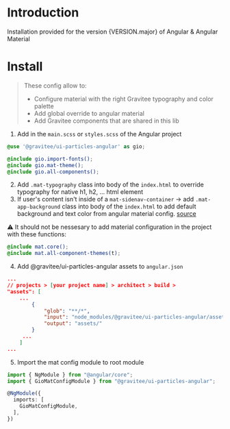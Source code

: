 

<Meta title="Get started" />

# Introduction

<p>Installation provided for the version {VERSION.major} of Angular & Angular Material</p>

# Install

> These config allow to:
>
> * Configure material with the right Gravitee typography and color palette
> * Add global override to angular material
> * Add Gravitee components that are shared in this lib

1. Add in the `main.scss` or `styles.scss` of the Angular project

```scss
@use '@gravitee/ui-particles-angular' as gio;

@include gio.import-fonts();
@include gio.mat-theme();
@include gio.all-components();
```

2. Add `.mat-typography` class into body of the `index.html` to override typography for native h1, h2, ... html element
3. If user's content isn't inside of a `mat-sidenav-container` -> add `.mat-app-background` class into body of the `index.html` to add default background and text color from angular material config. [source](https://github.com/angular/components/blob/52155aca6bee6dc622ea311490746edabcf19d48/src/material/core/_core-theme.scss#L16)

⚠️ It should not be nessesary to add material configuration in the project with these functions:

```scss
@include mat.core();
@include mat.all-component-themes(t);
```

4. Add @gravitee/ui-particles-angular assets to `angular.json`

```json
...
// projects > [your project name] > architect > build >
"assets": [
    ...
        {
            "glob": "**/*",
            "input": "node_modules/@gravitee/ui-particles-angular/assets",
            "output": "assets/"
        }
     ...
    ]
...
```

5. Import the mat config module to root module

```typescript
import { NgModule } from "@angular/core";
import { GioMatConfigModule } from "@gravitee/ui-particles-angular";

@NgModule({
  imports: [
    GioMatConfigModule,
  ],
})
```
